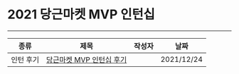 
# 2021 당근마켓 MVP 인턴십

---

| 종류 | 제목 | 작성자 | 날짜 |
| --- | --- | --- | --- |
| 인턴 후기 | [당근마켓 MVP 인턴십 후기](https://velog.io/@jjunyjjuny/당근마켓-MVP-인턴십-후기-f5qvnhia) | <Author author={authors.DD} /> | 2021/12/24 |
